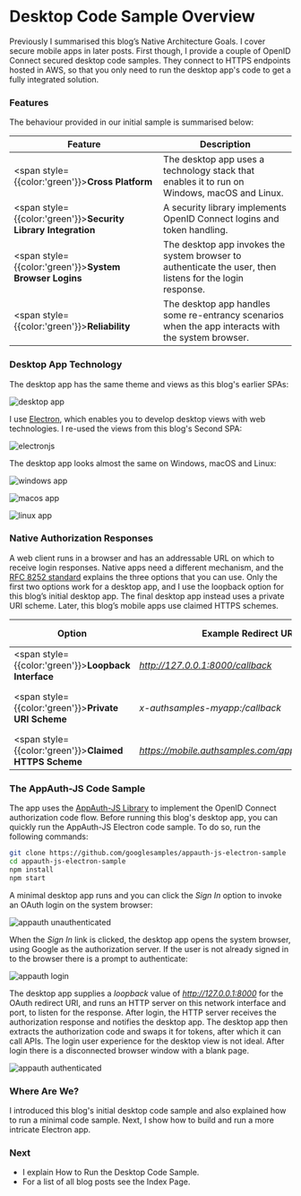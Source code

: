 # Desktop Code Sample Overview

Previously I summarised this blog’s <Link href='/posts/native-architecture-goals'>Native Architecture Goals</Link>. I cover secure mobile apps in later posts. First though, I provide a couple of OpenID Connect secured desktop code samples. They connect to <Link href='/posts/cloud-hosting'>HTTPS endpoints hosted in AWS</Link>, so that you only need to run the desktop app's code to get a fully integrated solution.

### Features

The behaviour provided in our initial sample is summarised below:

| Feature | Description |
| ------- | ----------- |
| <span style={{color:'green'}}>**Cross Platform**</span> | The desktop app uses a technology stack that enables it to run on Windows, macOS and Linux. |
| <span style={{color:'green'}}>**Security Library Integration**</span> | A security library implements OpenID Connect logins and token handling. |
| <span style={{color:'green'}}>**System Browser Logins**</span> | The desktop app invokes the system browser to authenticate the user, then listens for the login response. |
| <span style={{color:'green'}}>**Reliability**</span> | The desktop app handles some re-entrancy scenarios when the app interacts with the system browser. |

### Desktop App Technology

The desktop app has the same theme and views as this blog's earlier SPAs:

![desktop app](/images/410/desktop-app.jpg?v=20240922)

I use [Electron](https://www.electronjs.org/), which enables you to develop desktop views with web technologies. I re-used the views from this blog's <Link href='/posts/improved-spa-code-sample-overview'>Second SPA</Link>:

![electronjs](/images/410/electronjs.jpg)

The desktop app looks almost the same on Windows, macOS and Linux:

![windows app](/images/410/windows-app.jpg?v=20240922)

![macos app](/images/410/macos-app.jpg?v=20240922)

![linux app](/images/410/linux-app.jpg?v=20240922)

### Native Authorization Responses

A web client runs in a browser and has an addressable URL on which to receive login responses. Native apps need a different mechanism, and the [RFC 8252 standard](https://datatracker.ietf.org/doc/rfc8252) explains the three options that you can use. Only the first two options work for a desktop app, and I use the loopback option for this blog’s initial desktop app. The final desktop app instead uses a private URI scheme. Later, this blog’s mobile apps use claimed HTTPS schemes.

| Option | Example Redirect URI | Usable By |
| ------ | -------------------- | --------- |
| <span style={{color:'green'}}>**Loopback Interface**</span> | *http://127.0.0.1:8000/callback* | Desktop apps |
| <span style={{color:'green'}}>**Private URI Scheme**</span> | *x-authsamples-myapp:/callback* | Mobile or desktop apps |
| <span style={{color:'green'}}>**Claimed HTTPS Scheme**</span> | *https://mobile.authsamples.com/appname/callback* | Mobile apps |

### The AppAuth-JS Code Sample

The app uses the [AppAuth-JS Library](https://github.com/openid/AppAuth-JS) to implement the OpenID Connect authorization code flow. Before running this blog's desktop app, you can quickly run the AppAuth-JS Electron code sample. To do so, run the following commands:

```bash
git clone https://github.com/googlesamples/appauth-js-electron-sample
cd appauth-js-electron-sample
npm install
npm start
```

A minimal desktop app runs and you can click the *Sign In* option to invoke an OAuth login on the system browser:

![appauth unauthenticated](/images/410/appauth-unauthenticated.jpg)

When the *Sign In* link is clicked, the desktop app opens the system browser, using Google as the authorization server. If the user is not already signed in to the browser there is a prompt to authenticate:

![appauth login](/images/410/appauth-login.jpg)

The desktop app supplies a *loopback* value of *http://127.0.0.1:8000* for the OAuth redirect URI, and runs an HTTP server on this network interface and port, to listen for the response. After login, the HTTP server receives the authorization response and notifies the desktop app. The desktop app then extracts the authorization code and swaps it for tokens, after which it can call APIs. The login user experience for the desktop view is not ideal. After login there is a disconnected browser window with a blank page.

![appauth authenticated](/images/410/appauth-authenticated.jpg)

### Where Are We?

I introduced this blog's initial desktop code sample and also explained how to run a minimal code sample. Next, I show how to build and run a more intricate Electron app.

### Next

- I explain <Link href='/posts/desktop-app-how-to-run-the-code-sample'>How to Run the Desktop Code Sample</Link>.
- For a list of all blog posts see the <Link href='/posts/index'>Index Page</Link>.
